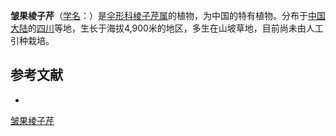{{NoteTA|G1=LS}}
{{Speciesbox
| name = 皱果棱子芹
| status = 
| status_system = 
| image = 
| genus = Pleurospermum
| species = nubigenum
| authority = Wolff in Fedde Repert.
}}

'''皱果棱子芹'''（[[学名|学名]]：{{lang|la|''Pleurospermum nubigenum''}}）是[[伞形科|伞形科]][[棱子芹属|棱子芹属]]的植物，为中国的特有植物。分布于[[中国大陆|中国大陆]]的[[四川|四川]]等地，生长于海拔4,900米的地区，多生在山坡草地，目前尚未由人工引种栽培。

== 参考文献 ==
<div class="references-small">
* {{cite web| url =http://www.bioinfo.cn/db05/KmzwSpecies.php?action=view&id=22937| title =皱果棱子芹| work =《中国高等植物数据库全库》| publisher =中国科学院微生物研究所| author =昆明植物研究所| accessdate =2009-02-25| deadurl =yes| archiveurl =https://web.archive.org/web/20160305064637/http://www.bioinfo.cn/db05/KmzwSpecies.php?action=view&id=22937| archivedate =2016年3月5日| df =}}
</div>
{{Taxonbar|from=Q15231874}}

[[Category:棱子芹属|皱果棱子芹]]


{{Apiales-stub}}